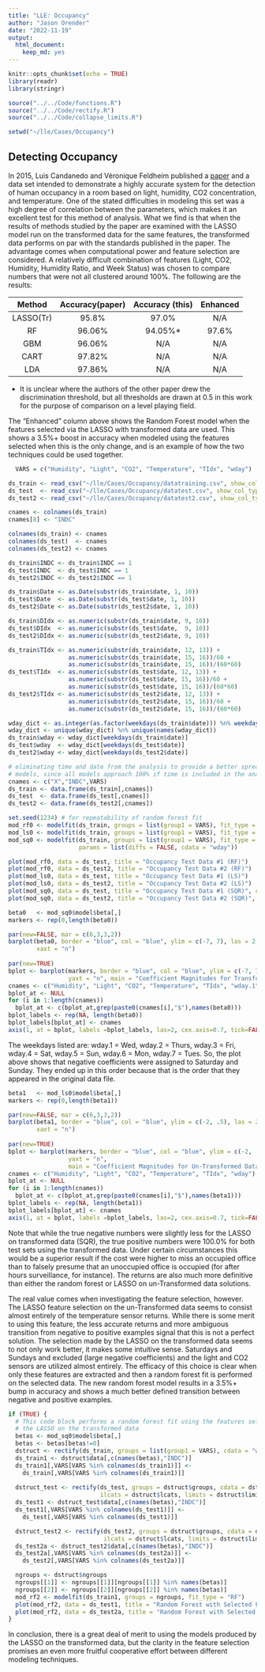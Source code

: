 ```yaml
---
title: "LLE: Occupancy"
author: "Jason Orender"
date: "2022-11-19"
output: 
  html_document: 
    keep_md: yes
---
```


```r
knitr::opts_chunk$set(echo = TRUE)
library(readr)
library(stringr)

source("../../Code/functions.R")
source("../../Code/rectify.R")
source("../../Code/collapse_limits.R")

setwd("~/lle/Cases/Occupancy")
```

## Detecting Occupancy

In 2015, Luis Candanedo and Véronique Feldheim published a <a href="https://www.researchgate.net/profile/Luis_Candanedo_Ibarra/publication/285627413_Accurate_occupancy_detection_of_an_office_room_from_light_temperature_humidity_and_CO2_measurements_using_statistical_learning_models/links/5b1d843ea6fdcca67b690c28/Accurate-occupancy-detection-of-an-office-room-from-light-temperature-humidity-and-CO2-measurements-using-statistical-learning-models.pdf">paper</a> and a data set intended
to demonstrate a highly accurate system for the detection of human occupancy in
a room based on light, humidity, CO2 concentration, and temperature. One of the
stated difficulties in modeling this set was a high degree of correlation
between the parameters, which makes it an excellent test for this method of
analysis.  What we find is that when the results of methods studied by the paper
are examined with the LASSO model run on the transformed data for the same
features, the transformed data performs on par with the standards published in
the paper.  The advantage comes when computational power and feature selection
are considered. A relatively difficult combination of features (Light, CO2,
Humidity, Humidity Ratio, and Week Status) was chosen to compare numbers that
were not all clustered around 100%.  The following are the results:

 Method   | Accuracy(paper) | Accuracy (this) | Enhanced |
:--------:|:---------------:|:---------------:|:--------:|
LASSO(Tr) |95.8%            |97.0%            |N/A       |
RF        |96.06%           |94.05%*          |97.6%     |
GBM       |96.06%           |N/A              |N/A       |
CART      |97.82%           |N/A              |N/A       |
LDA       |97.86%           |N/A              |N/A       |
* It is unclear where the authors of the other paper drew the discrimination
threshold, but all thresholds are drawn at 0.5 in this work for the purpose of
comparison on a level playing field.

The "Enhanced" column above shows the Random Forest model when the features 
selected via the LASSO with transformed data are used.  This shows a 3.5%+ boost
in accuracy when modeled using the features selected when this is the only
change, and is an example of how the two techniques could be used together.

```r
  VARS = c("Humidity", "Light", "CO2", "Temperature", "TIdx", "wday")

ds_train <- read_csv("~/lle/Cases/Occupancy/datatraining.csv", show_col_types = FALSE)
ds_test  <- read_csv("~/lle/Cases/Occupancy/datatest.csv", show_col_types = FALSE)
ds_test2 <- read_csv("~/lle/Cases/Occupancy/datatest2.csv", show_col_types = FALSE)

cnames <- colnames(ds_train)
cnames[8] <- "INDC"

colnames(ds_train) <- cnames
colnames(ds_test)  <- cnames
colnames(ds_test2) <- cnames

ds_train$INDC <- ds_train$INDC == 1
ds_test$INDC  <- ds_test$INDC == 1
ds_test2$INDC <- ds_test2$INDC == 1

ds_train$Date <- as.Date(substr(ds_train$date, 1, 10))
ds_test$Date  <- as.Date(substr(ds_test$date, 1, 10))
ds_test2$Date <- as.Date(substr(ds_test2$date, 1, 10))

ds_train$DIdx <- as.numeric(substr(ds_train$date, 9, 10))
ds_test$DIdx  <- as.numeric(substr(ds_test$date,  9, 10))
ds_test2$DIdx <- as.numeric(substr(ds_test2$date, 9, 10))

ds_train$TIdx <- as.numeric(substr(ds_train$date, 12, 13)) +
                 as.numeric(substr(ds_train$date, 15, 16))/60 +
                 as.numeric(substr(ds_train$date, 15, 16))/(60*60)
ds_test$TIdx  <- as.numeric(substr(ds_test$date, 12, 13)) +
                 as.numeric(substr(ds_test$date, 15, 16))/60 +
                 as.numeric(substr(ds_test$date, 15, 16))/(60*60)
ds_test2$TIdx <- as.numeric(substr(ds_test2$date, 12, 13)) +
                 as.numeric(substr(ds_test2$date, 15, 16))/60 +
                 as.numeric(substr(ds_test2$date, 15, 16))/(60*60)

wday_dict <- as.integer(as.factor(weekdays(ds_train$date))) %n% weekdays(ds_train$date)
wday_dict <- unique(wday_dict) %n% unique(names(wday_dict))
ds_train$wday <- wday_dict[weekdays(ds_train$date)]
ds_test$wday  <- wday_dict[weekdays(ds_test$date)]
ds_test2$wday <- wday_dict[weekdays(ds_test2$date)]

# eliminating time and date from the analysis to provide a better spread in the
# models, since all models approach 100% if time is included in the analysis
cnames <- c("X","INDC",VARS)
ds_train <- data.frame(ds_train[,cnames])
ds_test  <- data.frame(ds_test[,cnames])
ds_test2 <- data.frame(ds_test2[,cnames])

set.seed(1234) # for repeatability of random forest fit
mod_rf0 <- modelfit(ds_train, groups = list(group1 = VARS), fit_type = "RF")
mod_ls0 <- modelfit(ds_train, groups = list(group1 = VARS), fit_type = "LS")
mod_sq0 <- modelfit(ds_train, groups = list(group1 = VARS), fit_type = "SQ",
                    params = list(diffs = FALSE, cdata = "wday"))
```

```r
plot(mod_rf0, data = ds_test, title = "Occupancy Test Data #1 (RF)")
plot(mod_rf0, data = ds_test2, title = "Occupancy Test Data #2 (RF)")
plot(mod_ls0, data = ds_test, title = "Occupancy Test Data #1 (LS)")
plot(mod_ls0, data = ds_test2, title = "Occupancy Test Data #2 (LS)")
plot(mod_sq0, data = ds_test, title = "Occupancy Test Data #1 (SQR)", cx = 0.6)
plot(mod_sq0, data = ds_test2, title = "Occupancy Test Data #2 (SQR)", cx = 0.6)

beta0   <- mod_sq0$model$beta[,]
markers <- rep(0,length(beta0))

par(new=FALSE, mar = c(6,3,3,2))
barplot(beta0, border = "blue", col = "blue", ylim = c(-7, 7), las = 2,
        xaxt = "n")
  
par(new=TRUE)
bplot <- barplot(markers, border = "blue", col = "blue", ylim = c(-7, 7),
                 yaxt = "n", main = "Coefficient Magnitudes for Transformed Data Fit")
cnames <- c("Humidity", "Light", "CO2", "Temperature", "TIdx", "wday.1", "wday.2", "wday.3", "wday.4", "wday.5", "wday.6", "wday.7")
bplot_at <- NULL
for (i in 1:length(cnames))
  bplot_at <- c(bplot_at,grep(paste0(cnames[i],"$"),names(beta0)))
bplot_labels <- rep(NA, length(beta0))
bplot_labels[bplot_at] <- cnames
axis(1, at = bplot, labels =bplot_labels, las=2, cex.axis=0.7, tick=FALSE)
```


The weekdays listed are:  wday.1 = Wed, wday.2 = Thurs, wday.3 = Fri,
wday.4 = Sat, wday.5 = Sun, wday.6 = Mon, wday.7 = Tues.  So, the plot above
shows that negative coefficients were assigned to Saturday and Sunday.  They
ended up in this order because that is the order that they appeared in the
original data file.

```r
beta1   <- mod_ls0$model$beta[,]
markers <- rep(0,length(beta1))

par(new=FALSE, mar = c(6,3,3,2))
barplot(beta1, border = "blue", col = "blue", ylim = c(-2, .5), las = 2,
        xaxt = "n")
  
par(new=TRUE)
bplot <- barplot(markers, border = "blue", col = "blue", ylim = c(-2, .5),
                 yaxt = "n",
                 main = "Coefficient Magnitudes for Un-Transformed Data Fit")
cnames <- c("Humidity", "Light", "CO2", "Temperature", "TIdx", "wday")
bplot_at <- NULL
for (i in 1:length(cnames))
  bplot_at <- c(bplot_at,grep(paste0(cnames[i],"$"),names(beta1)))
bplot_labels <- rep(NA, length(beta1))
bplot_labels[bplot_at] <- cnames
axis(1, at = bplot, labels =bplot_labels, las=2, cex.axis=0.7, tick=FALSE)

```


Note that while the true negative numbers were slightly less for the LASSO on
transformed data (SQR), the true positive numbers were 100.0% for both test sets
using the transformed data. Under certain circumstances this would be a superior
result if the cost were higher to miss an occupied office than to falsely
presume that an unoccupied office is occupied (for after hours surveillance, for instance). The returns are also much more definitive than either the random
forest or LASSO on un-Transformed data solutions.

The real value comes when investigating the feature selection, however.  The
LASSO feature selection on the un-Transformed data seems to consist almost
entirely of the temperature sensor returns.  While there is some merit to using
this feature, the less accurate returns and more ambiguous transition from
negative to positive examples signal that this is not a perfect solution.
The selection made by the LASSO on the transformed data seems to not only work
better, it makes some intuitive sense.  Saturdays and Sundays and excluded
(large negative coefficients) and the light and CO2 sensors are utilized almost
entirely.  The efficacy of this choice is clear when only these features are
extracted and then a random forest fit is performed on the selected data.  The
new random forest model results in a 3.5%+ bump in accuracy and shows a much
better defined transition between negative and positive examples.


```r
if (TRUE) {
  # This code block performs a random forest fit using the features selected by
  # the LASSO on the transformed data
  betas <- mod_sq0$model$beta[,]
  betas <- betas[betas!=0]
  dstruct <- rectify(ds_train, groups = list(group1 = VARS), cdata = "wday")
  ds_train1 <- dstruct$data[,c(names(betas),"INDC")]
  ds_train1[,VARS[VARS %in% colnames(ds_train1)]] <-
    ds_train[,VARS[VARS %in% colnames(ds_train1)]]
  
  dstruct_test <- rectify(ds_test, groups = dstruct$groups, cdata = dstruct$cdata,
                          ilcats = dstruct$lcats, limits = dstruct$limits)
  ds_test1 <- dstruct_test$data[,c(names(betas),"INDC")]
  ds_test1[,VARS[VARS %in% colnames(ds_test1)]] <-
    ds_test[,VARS[VARS %in% colnames(ds_test1)]]

  dstruct_test2 <- rectify(ds_test2, groups = dstruct$groups, cdata = dstruct$cdata,
                           ilcats = dstruct$lcats, limits = dstruct$limits)
  ds_test2a <- dstruct_test2$data[,c(names(betas),"INDC")]
  ds_test2a[,VARS[VARS %in% colnames(ds_test2a)]] <-
    ds_test2[,VARS[VARS %in% colnames(ds_test2a)]]

  ngroups <- dstruct$ngroups
  ngroups[[1]] <- ngroups[[1]][ngroups[[1]] %in% names(betas)]
  ngroups[[2]] <- ngroups[[2]][ngroups[[2]] %in% names(betas)]
  mod_rf2 <- modelfit(ds_train1, groups = ngroups, fit_type = "RF")
  plot(mod_rf2, data = ds_test1, title = "Random Forest with Selected Features (Test Set #1)")
  plot(mod_rf2, data = ds_test2a, title = "Random Forest with Selected Features (Test Set #2)")
}
```

In conclusion, there is a great deal of merit to using the models produced by
the LASSO on the transformed data, but the clarity in the feature selection
promises an even more fruitful cooperative effort between different modeling
techniques.


